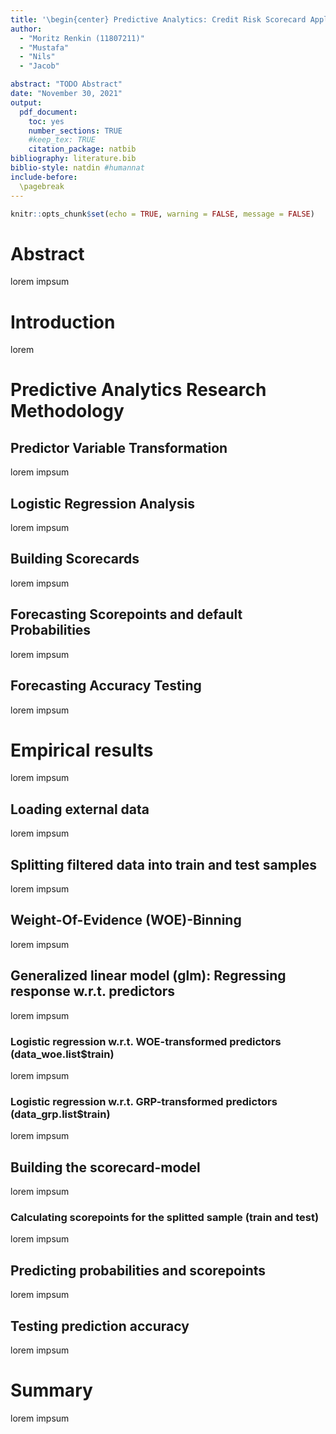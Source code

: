 ```yaml
---
title: '\begin{center} Predictive Analytics: Credit Risk Scorecard Application \\ Case study: Group 15 \\ \end{center}'
author:
  - "Moritz Renkin (11807211)"
  - "Mustafa"
  - "Nils"
  - "Jacob"

abstract: "TODO Abstract"
date: "November 30, 2021"
output:
  pdf_document:
    toc: yes
    number_sections: TRUE
    #keep_tex: TRUE
    citation_package: natbib
bibliography: literature.bib
biblio-style: natdin #humannat
include-before:
  \pagebreak
---
```


```r
knitr::opts_chunk$set(echo = TRUE, warning = FALSE, message = FALSE)
```

\newpage

# Abstract

lorem impsum

# Introduction
lorem


# Predictive Analytics Research Methodology

## Predictor Variable Transformation

lorem impsum

## Logistic Regression Analysis

lorem impsum

## Building Scorecards

lorem impsum

## Forecasting Scorepoints and default Probabilities

lorem impsum

## Forecasting Accuracy Testing

lorem impsum

# Empirical results

lorem impsum

## Loading external data

lorem impsum

## Splitting filtered data into train and test samples

lorem impsum

## Weight-Of-Evidence (WOE)-Binning

lorem impsum

## Generalized linear model (glm): Regressing response w.r.t. predictors

lorem impsum

### Logistic regression w.r.t. WOE-transformed predictors (data_woe.list\$train)

lorem impsum

### Logistic regression w.r.t. GRP-transformed predictors (data_grp.list\$train)

lorem impsum

## Building the scorecard-model

lorem impsum

### Calculating scorepoints for the splitted sample (train and test)

lorem impsum

## Predicting probabilities and scorepoints

lorem impsum

## Testing prediction accuracy

lorem impsum

# Summary

lorem impsum

````{=html}
<!-- -----------------------------------------------------------
FROM TEMPLATE
# Contextualization: Loading and transforming data

Origins of Weight-Of-Evidence: \cite{Good}, \cite{Kullback}

URLs of web publications:\
<https://www.rdocumentation.org/packages/scorecard/versions/0.1.8>\
<https://rpubs.com/ngyongkad/scorecard>\
<https://stats.stackexchange.com/questions/419160/credit-scorecard-using-logistic-regression-on-r>

## Methodological and linguistic overview

In the credit risk domain two predicting models will be of special importance, i.e. Generalized Linear Models (glm) and Score Card Models (scm).

LVA: "Risk Model Management" (summer term by Dr. Lederer) by using the construction, calibration and validation (CCV) framework.

## Loading libraries

```r
library(scorecard)
```

## Loading external data

The variables are distinguished among predictor (feature, independent) variables and response (label, dependent) variables.

One response variable: creditability\
Five predictor variables: credit.amount, duration.in.month, credit.history, purpose, property

```r
data("germancredit") 
data.df<-germancredit[,c("creditability",
                      "credit.amount","duration.in.month","credit.history",
                      "purpose","property")]
head(data.df[,1:3])
head(data.df[,4])
head(data.df[,5])
str(data.df)
```

Hint: Consider the different primitive data types in R, i.e. numeric (num), factor (Factor), character (chr) and integer (int).

Hint: Consider the different composed data types in R, i.e. vector, matrix, array, data frame (df) and list. Theses types will be indicated in the names of the variables, e.g. data.df is a data frame that contains the data.

## Filtering data and transforming data types

Filtering for missing values, information values and identical values by using the var_filter() function

```r
data_f.df <- var_filter(data.df, 
                        "creditability")
str(data_f.df)
```

Hint: Consider the change of the "creditability" data type from "factor" to "integer"

------------------------------------------------------------------------

Calculating the information value of the predictor variables for selecting "informative" variables

```r
iv(data.df,y="creditability")
```

## Splitting filtered data into train and test samples

Splitting the filtered data frame into a list that contains data frames for the train and the test samples

```r
data_f.list <- split_df(data_f.df, 
                       "creditability")
class(data_f.list)
lapply(data_f.list,class)
lapply(data_f.list, dim)
str(data_f.list$train)
```

Hint: By default the splitting is 70/30 % for the train/test samples.It can be altered in the split_df() function by the argument "ratio=c(0.7,0.3)". The names of the splitted samples can be altered by the argument "name_dfs=c('train','test')."

------------------------------------------------------------------------

Generating a list for response variable: Dummy variable for defaults

```r
default.list = lapply(data_f.list, function(x) x$creditability)
```

\newpage

# Transforming the predictor variables 'x': WOE(x) and GRP(x)

## Weight-Of-Evidence (WOE)-Binning

Grouping (binning) predictor variables with respect to (w.r.t.) the WOE metric

### WOE-Binning of total data: bins.df

Grouping all, i.e. total data: Needed for total cross validation purposes

```r
bins.df = woebin(data_f.df, 
                 "creditability") 
```

Hint: The default binning method is method="width". Other methods are "frequ" that support numerical variables as well as "tree" and "chimerge" supporting both, i.e. numerical and categorical variables which are used in the optimal binning approach.

------------------------------------------------------------------------

### WOE-Binning of train and test data: bins.list

Grouping only train data: Needed for separated train/test analysis

```r
bins.list = woebin(data_f.list$train, 
                   "creditability",
                   save_breaks_list = "breaks.list") 
```

Hint: The breaks list is saved, because it is needed to build a report for the scorecard modeling. As the break list is saved in a separate R-script file, this file has to be loaded and the break list is saved as a variable that can be used in the scorecard modeling report.

```r
breaks.list=list(
 credit.amount=c("1400", "4000", "5000", "9600"), 
 duration.in.month=c("8", "16", "26", "44"), 
 credit.history=c("no credits taken/ all credits paid back duly%,%all credits at this bank paid back duly", "existing credits paid back duly till now", "delay in paying off in the past", "critical account/ other credits existing (not at this bank)"), 
 purpose=c("retraining%,%car (used)%,%radio/television", "furniture/equipment", "repairs%,%car (new)%,%business", "domestic appliances%,%education%,%others"), 
 property=c("real estate", "building society savings agreement/ life insurance", "car or other, not in attribute Savings account/bonds", "unknown / no property")
 )
```

------------------------------------------------------------------------

Plotting the bins (including bin statistics)

```r
woebin_plot(bins.list)
```

## Bin-WOE transformation of predictor variables

### Bin-WOE transformation of total data: data_woe.df

Transforming total sample: Needed for cross validation purposes

```r
data_woe.df <- woebin_ply(data_f.df, bins.df)
```

------------------------------------------------------------------------

### Bin-WOE transformation of train/test data: data_woe.list

Transforming splitted sample: Needed for train/test analysis

```r
data_woe.list <- lapply(data_f.list, 
                       function(x) woebin_ply(x, bins.list))
lapply(data_woe.list, class)
lapply(data_woe.list, dim)
head(data_woe.list$train[,1:3])
```

## Bin-Group (GRP) transformation of predictor variables

```r
data_grp.list = lapply(data_f.list, 
                       function(x) woebin_ply(x, bins.list, to = 'bin'))
lapply(data_grp.list, class)
lapply(data_grp.list, dim)
head(data_grp.list$train[,1:3])
head(data_grp.list$train[,4])
```

\newpage

# Generalized linear model (glm): Regressing response w.r.t. predictors

## Logistic regression w.r.t. original predictors (data_f.list\$train)

### Logistic regression: Including original information of numeric predictors only

For comparison to lm modeling see e.g. <http://www.learnbymarketing.com/tutorials/explaining-the-lm-summary-in-r/>

```r
summary(glm(creditability ~ credit.amount + duration.in.month, 
    family = binomial(), 
    data = data_f.list$train))
```

Hint: The selection of the train sample in the logistic regression model is important for being able to implement Out-of-Sample (OoS) tests for assessing the forecasting accuracy of the glm-models and the thereof derived scorecard-models.

### Logistic regression: Including original information of numeric, categorical and character predictors

```r
data_f.glm <- glm(creditability ~ ., 
                  family = binomial(), 
                  data = data_f.list$train) 
head(data_f.glm$model)
```

------------------------------------------------------------------------

Regression results

```r
#summary(data_f.glm)
names(summary(data_f.glm))
head(data_f.glm$coefficients)
```

------------------------------------------------------------------------

Analysis of regression via "analyses of variances": anova()

```r
anova(data_f.glm)
```

------------------------------------------------------------------------

Analysis of regression via "variance inflation factors": vif()

```r
vif(data_f.glm, merge_coef = TRUE)
```

## Logistic regression w.r.t. WOE-transformed predictors (data_woe.list\$train)

The WOE-based logistic regression is the prefered regression approach as it delivers the most compact regression models.

### WOE-based logistic regression: Including numeric, categorical and character predictors

```r
data_woe.glm <- glm(creditability ~ ., 
                    family = binomial(), 
                    data = data_woe.list$train) 
head(data_woe.glm$model)
```

------------------------------------------------------------------------

Summary of regression: summary()

```r
summary(data_woe.glm)
names(summary(data_woe.glm))
data_woe.glm$coefficients
```

------------------------------------------------------------------------

Analyses of variance: anova()

```r
anova(data_woe.glm)
```

------------------------------------------------------------------------

Variance inflation factors: vif()

```r
vif(data_woe.glm, merge_coef = TRUE)
```

### WOE-based logistic regression: Automatic selection of the best AIC-model

Automatic selection of optimal regression model via the Akaike Information Criteria (AIC)

```r
glm_step <- step(data_woe.glm, 
                 direction="both", 
                 trace=FALSE) 
summary(eval(glm_step$call))
```

### WOE-based logistic regression: Including numeric predictors only

Numeric predictors: Regression with predictor variables that are of numeric data type

```r
summary(glm(creditability ~ credit.amount_woe + duration.in.month_woe, 
                    family = binomial(), 
                    data = data_woe.list$train)) 
```

## Logistic regression w.r.t. GRP-transformed predictors (data_grp.list\$train)

### GRP-based logistic regression: Including GRP-information of numeric predictors only

Categorical regression type: Taking bin-groups as categorical variables (dummy variable representation)

```r
summary(glm(creditability ~ credit.amount_bin + duration.in.month_bin, 
    family = binomial(), 
    data = data_grp.list$train))
```

### GRP-based logistic regression: Including numeric, categorical and character predictors

```r
data_grp.glm <- glm(creditability ~ ., 
                    family = binomial(), 
                    data = data_grp.list$train) 
head(data_grp.glm$model)
```

------------------------------------------------------------------------

```r
#summary(data_grp.glm)
names(summary(data_grp.glm))
head(data_grp.glm$coefficients)
```

------------------------------------------------------------------------

```r
anova(data_grp.glm)
```

### Transforming categorical and character predictors into factors with the one_hot() function

```r
data_grp_1h.list<-list()
data_grp_1h.list$train <- one_hot(data_grp.list$train, 
                                  var_encode = c("credit.history_bin",
                                                 "purpose_bin","property_bin")
                                  )
data_grp_1h.list$test <- one_hot(data_grp.list$test, 
                                 var_encode = c("credit.history_bin", 
                                                "purpose_bin", "property_bin")
                                 )
names(data_grp_1h.list)
lapply(data_grp_1h.list,dim)
```

\newpage

# Building the scorecard-model (scm) and calculating scorepoints

Scorepoints are calculated by combing scorecard-model, which combines bin and glm information, with individual data

## Building the scorecard-model

Building the scorecard via bin and glm information resulting from train sample

```r
scorecard.scm <- scorecard(bins.list,
                       data_woe.glm)
names(scorecard.scm)
```

------------------------------------------------------------------------

Investigating the content of the scorecard

```r
scorecard.scm$basepoints
scorecard.scm$credit.amount
```

## Calculating the scorepoints by combinig scorecard-model and individual data

Calculating the scorepoints (scores)

```r
score.df = scorecard_ply(data.df,
                         scorecard.scm, 
                         only_total_score = FALSE)
names(score.df)
head(score.df)
```

## Calculating scorepoints for the splitted sample (train and test)

Generating a score list

```r
score.list <- lapply(data_f.list, 
                     function(x) scorecard_ply(x, scorecard.scm)) 
names(score.list)
```

Hint: The only_total_score = TRUE (= default argument) has to be used for providing two compatible lists for further processing.

## Report (saved spreadsheet format): Scorecard modeling

```r
# {r include=FALSE}
y<-"creditability"
x<-c("credit.amount","duration.in.month","credit.history","purpose","property")
# breaks.list as defined in the woebin()
report(data_f.list, 
       y, 
       x, 
       breaks.list, 
       seed = NULL, 
       save_report = "Report01")
```

Hint: Generated report file is stored in xlsx-format.\
Hint: The R-chunk is not included (i.e. {r include=FALSE}) as otherwise the report would be included in the pdf-file as well.

\newpage

# Predicting (forecasting) probabilities and scorepoints

## Probability prediction for the sub-samples (train and test)

```r
predProb.list <- lapply(data_woe.list, 
                        function(x) predict(data_woe.glm, 
                                            type = 'response', 
                                            x)
                        )
names(predProb.list)
```

Hint: Due to the fact that the data_woe.glm was calibrated for the train sample two different types of prediction can be destinguished, i.e. the in-sample (IS) prediction by using the train sample in the predict()-function, and the out-of-sample (OoS) prediction by using the test sample in the predict()-function.

```r
head(predProb.list$train) # In-Sample prediction
head(predProb.list$test)  # Out-of-Sample prediction
```

## Scorepoint prediction for the sub-samples (train and test)

The prediction of the scorepoints is alread incorported in the built scorecard.

```r
head(score.list$train)
head(score.list$test)
```

\newpage

# Analyzing scoring results and testing forecasting accuracy

## Stability of score distributions: Population stability index (PSI)

fig.width=5

```r
psi.list <- perf_psi(score = score.list, 
                     label = default.list,
                     return_distr_dat = TRUE)
names(psi.list)
names(psi.list$dat)
head(psi.list$dat$score[,1:9])
psi.list$psi
psi.list$pic
```

Hint: More details of per_psi() function are given \@ <https://www.rdocumentation.org/packages/scorecard/versions/0.1.9/topics/perf_psi>

```r
perf_psi(score, label = NULL, title = NULL, x_limits = NULL,
  x_tick_break = 50, show_plot = TRUE, seed = 186,
  return_distr_dat = FALSE)
# e.g. # x_limits = c(250, 700),
#      # x_tick_break = 50,
```

## Statistical analysis of scoring system

```r
gains.df <- gains_table(score = score.list, 
                        label = default.list,
                        method = "width")
```

Investigating the gains dataframe

```r
head(gains.df)
tail(gains.df)
```

## Cross validation of total and sub-samples

### Cross validation w.r.t. total data

```r
cv.list <- perf_cv(data_woe.df, 
                   y='creditability', 
                   no_folds = 5, 
                   binomial_metric = c('ks','auc','gini','r2'))
cv.list
```

### Cross validation w.r.t. train data

```r
cv.list01 <- perf_cv(data_woe.list$train, 
                   y='creditability', 
                   no_folds = 5, 
                   binomial_metric = c('ks','auc','gini','r2'))
cv.list01
```

## Probability prediction accuracy (single dataset): In-Sample and Out-of-Sample testing

### IS-testing of predicted probabilities via train sample

```r
perf_eva(pred = predProb.list$train, 
         label = data_woe.list$train$creditability, 
         title = 'train',
         show_plot=c("roc","ks"),
         confusion_matrix = TRUE) 
```

Hint: Threshold of confusion matrix relates to the probability of default.

### OoS-testing of predicted probabilities via test sample

```r
perf_eva(pred = predProb.list$test, 
         label = data_woe.list$test$creditability, 
         title = 'test',
         show_plot=c("roc","ks"),
         confusion_matrix = TRUE) 
```

## Scorepoint prediction accuracy (single dataset): In-Sample and Out-of-Sample testing

### IS-testing of predicted scores via train sample

```r
perf_eva(pred = score.list$train, 
         label = data_f.list$train$creditability, 
         title = 'train',
         binomial_metric = c("mse","rmse","logloss","r2", "ks","auc","gini"),
         show_plot=c("roc","ks"),
         confusion_matrix = TRUE)
```

Hint: Threshold of confusion matrix relates to the scores.

### OoS-testing of predicted scores via test sample

```r
perf_eva(pred = score.list$test, 
         label = data_f.list$test$creditability, 
         title = 'test',
         binomial_metric = c("gini","auc","r2", "rmse"),
         show_plot=c("roc","ks"),
         confusion_matrix = TRUE)
```

## Prediction accuracy (multiple dataset): IS- and OoS-Testing in one

Predicted probabilities

```r
perf_eva(pred = predProb.list, 
         label = default.list,
         binomial_metric = c("gini","auc","r2", "rmse"),
         show_plot=c("roc","ks"),
         confusion_matrix = TRUE)
```

Predicted scores

```r
perf_eva(pred = score.list, 
         label = default.list,
         binomial_metric = c("gini","auc","r2", "rmse"),
         show_plot=c("roc","ks"),
         confusion_matrix = TRUE)
```

\newpage

# Appendix

## Appendix: Essay style with formulas in LaTeX language

**Group project assignment**: Write a scholarly essay with full sentences, correct citations and LaTeX formulas.

**Example essay style**: From a statistical perspective the transition from the $MPS$ to the VaR framework is related to switching the perspective from considering moments (parameters) of random variables, i.e. $\mu$ and $\sigma$, to considering the quantiles and corresponding probabilities of these variables. Specifically, the VaR measure specifies the risk of a random variable ($\tilde{P}$) via the threshold quantile ($VaR$) that is exceeded into the negative direction (i.e. $P \leq VaR$) with the loss probability ($\alpha$) or respectively, is exceeded into the positive direction (i.e. $P > VaR$) with the complementary probability, i.e. the confidence level ($1-\alpha$).

```{=tex}
\begin{align} \label{eq:VaR}
\mathrm{Pr}\{ \tilde{P} \leq VaR \} = \alpha
\end{align}
```
In formula (\ref{eq:VaR}) the definition of the Value-at-Risk (VaR) is given.

\newpage

```r
# Problem: No scorecards can be built w.r.t. grp-binned data
# but logistic regression works fine with grp-binned data
# usind "Probability" prediction only for analysing grp-binned data

scorecard_grp.scm <- scorecard(bins.list,
                       data_grp.glm)
names(scorecard_grp.scm)
scorecard_grp.scm$basepoints
scorecard_grp.scm$credit.amount
scorecard.scm$basepoints
scorecard.scm$credit.amount
```

\newpage
-->
````
